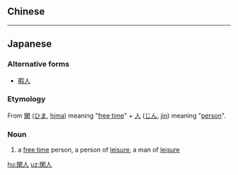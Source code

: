 {{also|闲人}}
==Chinese==
{{zh-see|閒人|v}}

----

==Japanese==
{{ja-kanjitab|閑|人}}

===Alternative forms===
* [[暇人]]

===Etymology===
From [[閑]] ([[ひま]], [[hima]]) meaning "[[free time]]" + [[人]] ([[じん]], [[jin]]) meaning "[[person]]".

===Noun===
{{ja-noun|ひまじん}}
# a [[free time]] person, a person of [[leisure]], a man of [[leisure]]

[[hu:閑人]]
[[uz:閑人]]